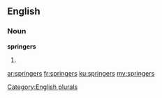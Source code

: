 ==English==

===Noun===
'''springers'''

# {{plural of|[[springer]]}}

[[Category:English plurals]]

[[ar:springers]]
[[fr:springers]]
[[ku:springers]]
[[my:springers]]